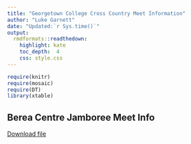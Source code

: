 ```yaml
---
title: "Georgetown College Cross Country Meet Information"
author: "Luke Garnett"
date: "Updated:`r Sys.time()`"
output:
  rmdformats::readthedown:
    highlight: kate
    toc_depth:  4
    css: style.css
---
```


```r
require(knitr)
require(mosaic)
require(DT)
library(xtable)
```

## Berea Centre Jamboree Meet Info

<a href="BC_CC_Jamboree_Information_Sheet.pdf" target="_blank" class="btn btn-lg btn-outline">
    <i class="fa fa-file-pdf-o"></i>
    Download file
</a>

